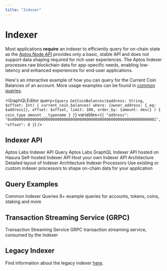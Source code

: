 ```yaml
---
title: "Indexer"
---
```



# Indexer

<IndexerBetaNotice />

Most applications **require** an indexer to efficiently query for on-chain state as the [Aptos Node API](apis/fullnode-rest-api.mdx) provides only a basic, stable API and does not support data shaping required for rich user experiences.
The Aptos Indexer processes raw blockchain data for app-specific needs, enabling low-latency and enhanced experiences for end-user applications.

Here's an interactive example of how you can query for the Current Coin Balances of an account. More usage examples can be found in [common queries](indexer/common-queries.mdx).

<GraphQLEditor
  query={`query GetCoinBalances($address: String, $offset: Int) {
  current_coin_balances(
    where: {owner_address: {_eq: $address}},
    offset: $offset,
    limit: 100,
    order_by: {amount: desc}
  ) {
    coin_type
    amount
    __typename
  }
}`}
  variables={`{
  "address": "0x0000000000000000000000000000000000000000000000000000000000000001",
  "offset": 0
}`}
/>


## Indexer API

<Cards>
  <Card href="indexer/api/labs-hosted">
    <Card.Title>Aptos Labs Indexer API</Card.Title>
    <Card.Description>Query Aptos Labs GraphQL Indexer API hosted on Hasura</Card.Description>
  </Card>
  <Card href="indexer/api/self-hosted">
    <Card.Title>Self-hosted Indexer API</Card.Title>
    <Card.Description>Host your own Indexer API</Card.Description>
  </Card>
  <Card href="indexer/architecture">
    <Card.Title>Architecture</Card.Title>
    <Card.Description>Detailed layout of Indexer Architecture</Card.Description>
  </Card>
  <Card href="indexer/custom-processors">
    <Card.Title>Indexer Processors</Card.Title>
    <Card.Description>Use existing or custom indexer processors to shape on-chain data for your application</Card.Description>
  </Card>
</Cards>

## Query Examples

<Cards>
  <Card href="indexer/common-queries">
    <Card.Title>Common Indexer Queries</Card.Title>
    <Card.Description>8+ example queries for accounts, tokens, coins, staking and more</Card.Description>
  </Card>
</Cards>

## Transaction Streaming Service (GRPC)

<Cards>
  <Card href="indexer/txn-stream">
    <Card.Title>Transaction Streaming Service</Card.Title>
    <Card.Description>GRPC transaction streaming service, consumed by the Indexer</Card.Description>
  </Card>
</Cards>

## Legacy Indexer

Find information about the legacy indexer [here](indexer/legacy.mdx).
